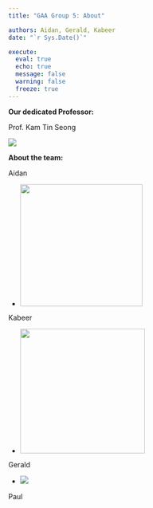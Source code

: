 ```yaml
---
title: "GAA Group 5: About"

authors: Aidan, Gerald, Kabeer
date: "`r Sys.Date()`"

execute: 
  eval: true
  echo: true
  message: false
  warning: false
  freeze: true
---
```


**Our dedicated Professor:**

Prof. Kam Tin Seong

![](images/clipboard-3152661840.png)

**About the team:**

Aidan

-   <div>

    ![](images/aidan-01.jpg){width="245"}

    </div>

Kabeer

-   <div>

    ![](images/kabeer.jpg){width="250"}

    </div>

Gerald

-   ![](images/clipboard-1032395053.png)

Paul
